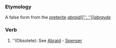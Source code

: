 ===Etymology===
A false form from the [[preterite]] ''[[abraid[['', ''[[abrayde]]''
===Verb===
#''(Obsolete): See [[Abraid]] - [[Spenser]]